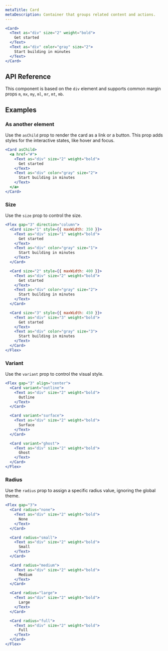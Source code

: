 ```yaml
---
metaTitle: Card
metaDescription: Container that groups related content and actions.
---
```


```jsx live=true
<Card>
  <Text as="div" size="2" weight="bold">
    Get started
  </Text>
  <Text as="div" color="gray" size="2">
    Start building in minutes
  </Text>
</Card>
```

## API Reference

This component is based on the `div` element and supports common margin props `m`, `mx`, `my`, `ml`, `mr`, `mt`, `mb`.

<ThemesPropsTable name="card" />

## Examples

### As another element

Use the `asChild` prop to render the card as a link or a button. This prop adds styles for the interactive states, like hover and focus.

```jsx live=true
<Card asChild>
  <a href="#">
    <Text as="div" size="2" weight="bold">
      Get started
    </Text>
    <Text as="div" color="gray" size="2">
      Start building in minutes
    </Text>
  </a>
</Card>
```

### Size

Use the `size` prop to control the size.

```jsx live=true
<Flex gap="3" direction="column">
  <Card size="1" style={{ maxWidth: 350 }}>
    <Text as="div" size="1" weight="bold">
      Get started
    </Text>
    <Text as="div" color="gray" size="1">
      Start building in minutes
    </Text>
  </Card>

  <Card size="2" style={{ maxWidth: 400 }}>
    <Text as="div" size="2" weight="bold">
      Get started
    </Text>
    <Text as="div" color="gray" size="2">
      Start building in minutes
    </Text>
  </Card>

  <Card size="3" style={{ maxWidth: 450 }}>
    <Text as="div" size="3" weight="bold">
      Get started
    </Text>
    <Text as="div" color="gray" size="3">
      Start building in minutes
    </Text>
  </Card>
</Flex>
```

### Variant

Use the `variant` prop to control the visual style.

```jsx live=true
<Flex gap="3" align="center">
  <Card variant="outline">
    <Text as="div" size="2" weight="bold">
      Outline
    </Text>
  </Card>

  <Card variant="surface">
    <Text as="div" size="2" weight="bold">
      Surface
    </Text>
  </Card>

  <Card variant="ghost">
    <Text as="div" size="2" weight="bold">
      Ghost
    </Text>
  </Card>
</Flex>
```

### Radius

Use the `radius` prop to assign a specific radius value, ignoring the global theme.

```jsx live=true
<Flex gap="3">
  <Card radius="none">
    <Text as="div" size="2" weight="bold">
      None
    </Text>
  </Card>

  <Card radius="small">
    <Text as="div" size="2" weight="bold">
      Small
    </Text>
  </Card>

  <Card radius="medium">
    <Text as="div" size="2" weight="bold">
      Medium
    </Text>
  </Card>

  <Card radius="large">
    <Text as="div" size="2" weight="bold">
      Large
    </Text>
  </Card>

  <Card radius="full">
    <Text as="div" size="2" weight="bold">
      Full
    </Text>
  </Card>
</Flex>
```
